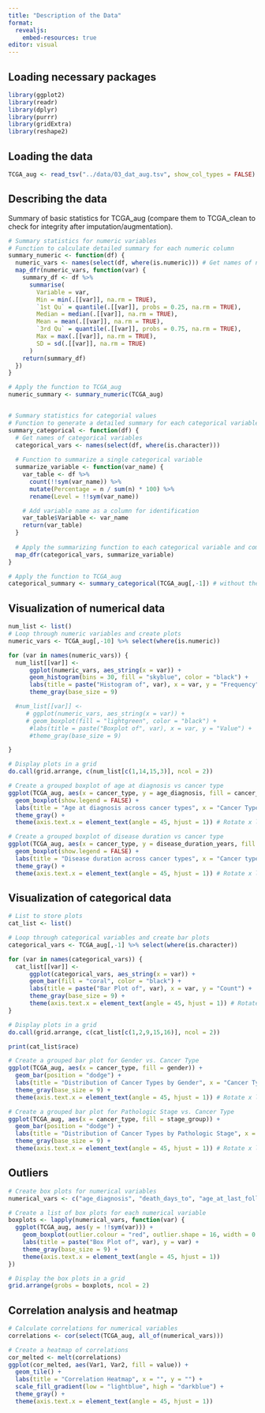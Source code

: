 ```yaml
---
title: "Description of the Data"
format:
  revealjs:
    embed-resources: true
editor: visual
---
```


## Loading necessary packages

```r
library(ggplot2)
library(readr)
library(dplyr)
library(purrr)
library(gridExtra)
library(reshape2)
```

## Loading the data

```r
TCGA_aug <- read_tsv("../data/03_dat_aug.tsv", show_col_types = FALSE)
```

## Describing the data

Summary of basic statistics for TCGA_aug (compare them to TCGA_clean to check for integrity after imputation/augmentation).

```r
# Summary statistics for numeric variables
# Function to calculate detailed summary for each numeric column
summary_numeric <- function(df) {
  numeric_vars <- names(select(df, where(is.numeric))) # Get names of numeric variables
  map_dfr(numeric_vars, function(var) {
    summary_df <- df %>%
      summarise(
        Variable = var,
        Min = min(.[[var]], na.rm = TRUE),
        `1st Qu` = quantile(.[[var]], probs = 0.25, na.rm = TRUE),
        Median = median(.[[var]], na.rm = TRUE),
        Mean = mean(.[[var]], na.rm = TRUE),
        `3rd Qu` = quantile(.[[var]], probs = 0.75, na.rm = TRUE),
        Max = max(.[[var]], na.rm = TRUE),
        SD = sd(.[[var]], na.rm = TRUE)
      )
    return(summary_df)
  })
}

# Apply the function to TCGA_aug
numeric_summary <- summary_numeric(TCGA_aug)


# Summary statistics for categorial values
# Function to generate a detailed summary for each categorical variable
summary_categorical <- function(df) {
  # Get names of categorical variables
  categorical_vars <- names(select(df, where(is.character)))
  
  # Function to summarize a single categorical variable
  summarize_variable <- function(var_name) {
    var_table <- df %>%
      count(!!sym(var_name)) %>%
      mutate(Percentage = n / sum(n) * 100) %>%
      rename(Level = !!sym(var_name))

    # Add variable name as a column for identification
    var_table$Variable <- var_name
    return(var_table)
  }
  
  # Apply the summarizing function to each categorical variable and combine the results
  map_dfr(categorical_vars, summarize_variable)
}

# Apply the function to TCGA_aug
categorical_summary <- summary_categorical(TCGA_aug[,-1]) # without the sampleID's
```

## Visualization of numerical data

```r

num_list <- list()
# Loop through numeric variables and create plots
numeric_vars <- TCGA_aug[,-10] %>% select(where(is.numeric))

for (var in names(numeric_vars)) {
  num_list[[var]] <-
      ggplot(numeric_vars, aes_string(x = var)) +
      geom_histogram(bins = 30, fill = "skyblue", color = "black") +
      labs(title = paste("Histogram of", var), x = var, y = "Frequency") +
      theme_gray(base_size = 9)

  #num_list[[var]] <-
     # ggplot(numeric_vars, aes_string(x = var)) +
     # geom_boxplot(fill = "lightgreen", color = "black") +
      #labs(title = paste("Boxplot of", var), x = var, y = "Value") +
      #theme_gray(base_size = 9)

}

# Display plots in a grid
do.call(grid.arrange, c(num_list[c(1,14,15,3)], ncol = 2))
```

```r
# Create a grouped boxplot of age at diagnosis vs cancer type
ggplot(TCGA_aug, aes(x = cancer_type, y = age_diagnosis, fill = cancer_type)) +
  geom_boxplot(show.legend = FALSE) +
  labs(title = "Age at diagnosis across cancer types", x = "Cancer Type", y = "Age at Diagnosis") +
  theme_gray() +
  theme(axis.text.x = element_text(angle = 45, hjust = 1)) # Rotate x labels for readability

# Create a grouped boxplot of disease duration vs cancer type
ggplot(TCGA_aug, aes(x = cancer_type, y = disease_duration_years, fill = cancer_type)) +
  geom_boxplot(show.legend = FALSE) +
  labs(title = "Disease duration across cancer types", x = "Cancer type", y = "Disease duration in years") +
  theme_gray() +
  theme(axis.text.x = element_text(angle = 45, hjust = 1)) # Rotate x labels for readability
```

## Visualization of categorical data

```r
# List to store plots
cat_list <- list()

# Loop through categorical variables and create bar plots
categorical_vars <- TCGA_aug[,-1] %>% select(where(is.character))

for (var in names(categorical_vars)) {
  cat_list[[var]] <-
      ggplot(categorical_vars, aes_string(x = var)) +
      geom_bar(fill = "coral", color = "black") +
      labs(title = paste("Bar Plot of", var), x = var, y = "Count") +
      theme_gray(base_size = 9) +
      theme(axis.text.x = element_text(angle = 45, hjust = 1)) # Rotate x labels for readability
}

# Display plots in a grid
do.call(grid.arrange, c(cat_list[c(1,2,9,15,16)], ncol = 2))

print(cat_list$race)
```

```r
# Create a grouped bar plot for Gender vs. Cancer Type
ggplot(TCGA_aug, aes(x = cancer_type, fill = gender)) +
  geom_bar(position = "dodge") +
  labs(title = "Distribution of Cancer Types by Gender", x = "Cancer Type", y = "Count") +
  theme_gray(base_size = 9) +
  theme(axis.text.x = element_text(angle = 45, hjust = 1)) # Rotate x labels for readability

# Create a grouped bar plot for Pathologic Stage vs. Cancer Type
ggplot(TCGA_aug, aes(x = cancer_type, fill = stage_group)) +
  geom_bar(position = "dodge") +
  labs(title = "Distribution of Cancer Types by Pathologic Stage", x = "Cancer Type", y = "Count") +
  theme_gray(base_size = 9) +
  theme(axis.text.x = element_text(angle = 45, hjust = 1)) # Rotate x labels for readability
```

## Outliers

```r
# Create box plots for numerical variables
numerical_vars <- c("age_diagnosis", "death_days_to", "age_at_last_followup_years", "disease_duration_years")

# Create a list of box plots for each numerical variable
boxplots <- lapply(numerical_vars, function(var) {
  ggplot(TCGA_aug, aes(y = !!sym(var))) +
    geom_boxplot(outlier.colour = "red", outlier.shape = 16, width = 0.5, notch = FALSE) +
    labs(title = paste("Box Plot of", var), y = var) +
    theme_gray(base_size = 9) +
    theme(axis.text.x = element_text(angle = 45, hjust = 1))
})

# Display the box plots in a grid
grid.arrange(grobs = boxplots, ncol = 2)

```

## Correlation analysis and heatmap

```r
# Calculate correlations for numerical variables
correlations <- cor(select(TCGA_aug, all_of(numerical_vars)))

# Create a heatmap of correlations
cor_melted <- melt(correlations)
ggplot(cor_melted, aes(Var1, Var2, fill = value)) +
  geom_tile() +
  labs(title = "Correlation Heatmap", x = "", y = "") +
  scale_fill_gradient(low = "lightblue", high = "darkblue") +
  theme_gray() +
  theme(axis.text.x = element_text(angle = 45, hjust = 1))

```
